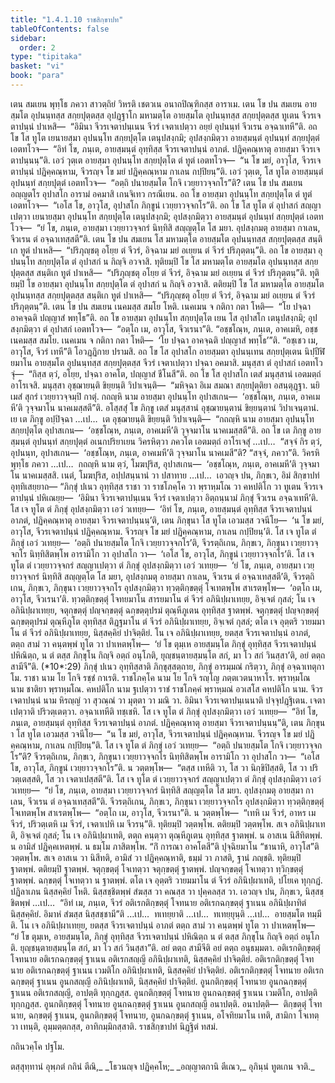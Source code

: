 ```yaml
---
title: "1.4.1.10 ราชสิกฺขาปท"
tableOfContents: false
sidebar:
  order: 2
type: "tipitaka"
basket: "vi"
book: "para"
---
```



<DynamicBreadcrumb />

<Division number="537" book="para">

<Paragraph number="2070" book="para">
เตน สมเยน พุทฺโธ ภควา สาวตฺถิยํ วิหรติ เชตวเน อนาถปิณฺฑิกสฺส อาราเม. เตน โข ปน สมเยน อายสฺมโต อุปนนฺทสฺส สกฺยปุตฺตสฺส อุปฏฺฐาโก มหามตฺโต อายสฺมโต อุปนนฺทสฺส สกฺยปุตฺตสฺส ทูเตน จีวรเจตาปนฺนํ ปาเหสิ—  “อิมินา จีวรเจตาปนฺเนน จีวรํ เจตาเปตฺวา อยฺยํ อุปนนฺทํ จีวเรน อจฺฉาเทหี”ติ. อถ โข โส ทูโต เยนายสฺมา อุปนนฺโท สกฺยปุตฺโต เตนุปสงฺกมิ; อุปสงฺกมิตฺวา อายสฺมนฺตํ อุปนนฺทํ สกฺยปุตฺตํ เอตทโวจ—  “อิทํ โข, ภนฺเต, อายสฺมนฺตํ อุทฺทิสฺส จีวรเจตาปนฺนํ อาภตํ. ปฏิคฺคณฺหาตุ อายสฺมา จีวรเจตาปนฺนนฺ”ติ. เอวํ วุตฺเต อายสฺมา อุปนนฺโท สกฺยปุตฺโต ตํ ทูตํ เอตทโวจ—  “น โข มยํ, อาวุโส, จีวรเจตาปนฺนํ ปฏิคฺคณฺหาม, จีวรญฺจ โข มยํ ปฏิคฺคณฺหาม กาเลน กปฺปิยนฺ”ติ. เอวํ วุตฺเต, โส ทูโต อายสฺมนฺตํ อุปนนฺทํ สกฺยปุตฺตํ เอตทโวจ—  “อตฺถิ ปนายสฺมโต โกจิ เวยฺยาวจฺจกโร”ติ? เตน โข ปน สมเยน อญฺญตโร อุปาสโก อารามํ อคมาสิ เกนจิเทว กรณีเยน. อถ โข อายสฺมา อุปนนฺโท สกฺยปุตฺโต ตํ ทูตํ เอตทโวจ—  “เอโส โข, อาวุโส, อุปาสโก ภิกฺขูนํ เวยฺยาวจฺจกโร”ติ. อถ โข โส ทูโต ตํ อุปาสกํ สญฺญาเปตฺวา เยนายสฺมา อุปนนฺโท สกฺยปุตฺโต เตนุปสงฺกมิ; อุปสงฺกมิตฺวา อายสฺมนฺตํ อุปนนฺทํ สกฺยปุตฺตํ เอตทโวจ—  “ยํ โข, ภนฺเต, อายสฺมา เวยฺยาวจฺจกรํ นิทฺทิสิ สญฺญตฺโต โส มยา. อุปสงฺกมตุ อายสฺมา กาเลน, จีวเรน ตํ อจฺฉาเทสฺสตี”ติ.
</Paragraph>

<Paragraph number="2071" book="para">
เตน โข ปน สมเยน โส มหามตฺโต อายสฺมโต อุปนนฺทสฺส สกฺยปุตฺตสฺส สนฺติเก ทูตํ ปาเหสิ—  “ปริภุญฺชตุ อโยฺย ตํ จีวรํ, อิจฺฉาม มยํ อเยฺยน ตํ จีวรํ ปริภุตฺตนฺ”ติ. อถ โข อายสฺมา อุปนนฺโท สกฺยปุตฺโต ตํ อุปาสกํ น กิญฺจิ อวจาสิ. ทุติยมฺปิ โข โส มหามตฺโต อายสฺมโต อุปนนฺทสฺส สกฺยปุตฺตสฺส สนฺติเก ทูตํ ปาเหสิ—  “ปริภุญฺชตุ อโยฺย ตํ จีวรํ, อิจฺฉาม มยํ อเยฺยน ตํ จีวรํ ปริภุตฺตนฺ”ติ. ทุติยมฺปิ โข อายสฺมา อุปนนฺโท สกฺยปุตฺโต ตํ อุปาสกํ น กิญฺจิ อวจาสิ. ตติยมฺปิ โข โส มหามตฺโต อายสฺมโต อุปนนฺทสฺส สกฺยปุตฺตสฺส สนฺติเก ทูตํ ปาเหสิ—  “ปริภุญฺชตุ อโยฺย ตํ จีวรํ, อิจฺฉาม มยํ อเยฺยน ตํ จีวรํ ปริภุตฺตนฺ”ติ.
</Paragraph>

<Paragraph number="2072" book="para">
เตน โข ปน สมเยน เนคมสฺส สมโย โหติ. เนคเมน จ กติกา กตา โหติ—  “โย ปจฺฉา อาคจฺฉติ ปญฺญาสํ พทฺโธ”ติ. อถ โข อายสฺมา อุปนนฺโท สกฺยปุตฺโต เยน โส อุปาสโก เตนุปสงฺกมิ; อุปสงฺกมิตฺวา ตํ อุปาสกํ เอตทโวจ—  “อตฺโถ เม, อาวุโส, จีวเรนา”ติ. “อชฺชโณฺห, ภนฺเต, อาคเมหิ, อชฺช เนคมสฺส สมโย. เนคเมน จ กติกา กตา โหติ—  ‘โย ปจฺฉา อาคจฺฉติ ปญฺญาสํ พทฺโธ’”ติ. “อชฺเชว เม, อาวุโส, จีวรํ เทหี”ติ โอวฏฺฏิกาย ปรามสิ. อถ โข โส อุปาสโก อายสฺมตา อุปนนฺเทน สกฺยปุตฺเตน นิปฺปีฬิยมาโน อายสฺมโต อุปนนฺทสฺส สกฺยปุตฺตสฺส จีวรํ เจตาเปตฺวา ปจฺฉา อคมาสิ. มนุสฺสา ตํ อุปาสกํ เอตทโวจุํ—  “กิสฺส ตฺวํ, อโยฺย, ปจฺฉา อาคโต, ปญฺญาสํ ชีโนสี”ติ.
</Paragraph>

<Paragraph number="2073" book="para">
อถ โข โส อุปาสโก เตสํ มนุสฺสานํ เอตมตฺถํ อาโรเจสิ. มนุสฺสา อุชฺฌายนฺติ ขิยฺยนฺติ วิปาเจนฺติ—  “มหิจฺฉา อิเม สมณา สกฺยปุตฺติยา อสนฺตุฏฺฐา. นยิเมสํ สุกรํ เวยฺยาวจฺจมฺปิ กาตุํ. กถญฺหิ นาม อายสฺมา อุปนนฺโท อุปาสเกน—  ‘อชฺชโณฺห, ภนฺเต, อาคเมหี’ติ วุจฺจมาโน นาคเมสฺสตี”ติ.
</Paragraph>

<Paragraph number="2074" book="para">
อโสฺสสุํ โข ภิกฺขู เตสํ มนุสฺสานํ อุชฺฌายนฺตานํ ขิยฺยนฺตานํ วิปาเจนฺตานํ. เย เต ภิกฺขู อปฺปิจฺฉา …เป…  เต อุชฺฌายนฺติ ขิยฺยนฺติ วิปาเจนฺติ—  “กถญฺหิ นาม อายสฺมา อุปนนฺโท สกฺยปุตฺโต อุปาสเกน—  ‘อชฺชโณฺห, ภนฺเต, อาคเมหี’ติ วุจฺจมาโน นาคเมสฺสตี”ติ.
</Paragraph>

<Paragraph number="2075" book="para">
อถ โข เต ภิกฺขู อายสฺมนฺตํ อุปนนฺทํ สกฺยปุตฺตํ อเนกปริยาเยน วิครหิตฺวา ภควโต เอตมตฺถํ อาโรเจสุํ …เป…  “สจฺจํ กิร ตฺวํ, อุปนนฺท, อุปาสเกน—  ‘อชฺชโณฺห, ภนฺเต, อาคเมหี’ติ วุจฺจมาโน นาคเมสี”ติ? “สจฺจํ, ภควา”ติ. วิครหิ พุทฺโธ ภควา …เป…  กถญฺหิ นาม ตฺวํ, โมฆปุริส, อุปาสเกน—  ‘อชฺชโณฺห, ภนฺเต, อาคเมหี’ติ วุจฺจมาโน นาคเมสฺสสิ. เนตํ, โมฆปุริส, อปฺปสนฺนานํ วา ปสาทาย …เป…  เอวญฺจ ปน, ภิกฺขเว, อิมํ สิกฺขาปทํ อุทฺทิเสยฺยาถ—
</Paragraph>

</Division>
<Division number="538" book="para">

<Paragraph number="2076" book="para">
<Emphasis>“ภิกฺขุํ ปเนว อุทฺทิสฺส ราชา วา ราชโภคฺโค วา พฺราหฺมโณ วา คหปติโก วา ทูเตน จีวรเจตาปนฺนํ ปหิเณยฺย—  ‘อิมินา จีวรเจตาปนฺเนน จีวรํ เจตาเปตฺวา อิตฺถนฺนามํ ภิกฺขุํ จีวเรน อจฺฉาเทหี’ติ. โส เจ ทูโต ตํ ภิกฺขุํ อุปสงฺกมิตฺวา เอวํ วเทยฺย—  ‘อิทํ โข, ภนฺเต, อายสฺมนฺตํ อุทฺทิสฺส จีวรเจตาปนฺนํ อาภตํ, ปฏิคฺคณฺหาตุ อายสฺมา จีวรเจตาปนฺนนฺ’ติ, เตน ภิกฺขุนา โส ทูโต เอวมสฺส วจนีโย—  ‘น โข มยํ, อาวุโส, จีวรเจตาปนฺนํ ปฏิคฺคณฺหาม. จีวรญฺจ โข มยํ ปฏิคฺคณฺหาม, กาเลน กปฺปิยนฺ’ติ. โส เจ ทูโต ตํ ภิกฺขุํ เอวํ วเทยฺย—  ‘อตฺถิ ปนายสฺมโต โกจิ เวยฺยาวจฺจกโร’ติ, จีวรตฺถิเกน, ภิกฺขเว, ภิกฺขุนา เวยฺยาวจฺจกโร นิทฺทิสิตพฺโพ อารามิโก วา อุปาสโก วา—  ‘เอโส โข, อาวุโส, ภิกฺขูนํ เวยฺยาวจฺจกโร’ติ. โส เจ ทูโต ตํ เวยฺยาวจฺจกรํ สญฺญาเปตฺวา ตํ ภิกฺขุํ อุปสงฺกมิตฺวา เอวํ วเทยฺย—  ‘ยํ โข, ภนฺเต, อายสฺมา เวยฺยาวจฺจกรํ นิทฺทิสิ สญฺญตฺโต โส มยา, อุปสงฺกมตุ อายสฺมา กาเลน, จีวเรน ตํ อจฺฉาเทสฺสตี’ติ, จีวรตฺถิเกน, ภิกฺขเว, ภิกฺขุนา เวยฺยาวจฺจกโร อุปสงฺกมิตฺวา ทฺวตฺติกฺขตฺตุํ โจเทตพฺโพ สาเรตพฺโพ—  ‘อตฺโถ เม, อาวุโส, จีวเรนา’ติ. ทฺวตฺติกฺขตฺตุํ โจทยมาโน สารยมาโน ตํ จีวรํ อภินิปฺผาเทยฺย, อิจฺเจตํ กุสลํ; โน เจ อภินิปฺผาเทยฺย, จตุกฺขตฺตุํ ปญฺจกฺขตฺตุํ ฉกฺขตฺตุปรมํ ตุณฺหีภูเตน อุทฺทิสฺส ฐาตพฺพํ. จตุกฺขตฺตุํ ปญฺจกฺขตฺตุํ ฉกฺขตฺตุปรมํ ตุณฺหีภูโต อุทฺทิสฺส ติฏฺฐมาโน ตํ จีวรํ อภินิปฺผาเทยฺย, อิจฺเจตํ กุสลํ; ตโต เจ อุตฺตริ วายมมาโน ตํ จีวรํ อภินิปฺผาเทยฺย, นิสฺสคฺคิยํ ปาจิตฺติยํ. โน เจ อภินิปฺผาเทยฺย, ยตสฺส จีวรเจตาปนฺนํ อาภตํ, ตตฺถ สามํ วา คนฺตพฺพํ ทูโต วา ปาเหตพฺโพ—  ‘ยํ โข ตุมฺเห อายสฺมนฺโต ภิกฺขุํ อุทฺทิสฺส จีวรเจตาปนฺนํ ปหิณิตฺถ, น ตํ ตสฺส ภิกฺขุโน กิญฺจิ อตฺถํ อนุโภติ, ยุญฺชนฺตายสฺมนฺโต สกํ, มา โว สกํ วินสฺสา’ติ, อยํ ตตฺถ สามีจี”</Emphasis>ติ. (*10*:<Emphasis>29</Emphasis>)
</Paragraph>

</Division>
<Division number="539" book="para">

<Paragraph number="2077" book="para">
<Emphasis>ภิกฺขุํ ปเนว อุทฺทิสฺสา</Emphasis>ติ ภิกฺขุสฺสตฺถาย, ภิกฺขุํ อารมฺมณํ กริตฺวา, ภิกฺขุํ อจฺฉาเทตุกาโม.
</Paragraph>

<Paragraph number="2078" book="para">
<Emphasis>ราชา</Emphasis> นาม โย โกจิ รชฺชํ กาเรติ.
</Paragraph>

<Paragraph number="2079" book="para">
<Emphasis>ราชโภคฺโค</Emphasis> นาม โย โกจิ รญฺโญ ภตฺตเวตนาหาโร.
</Paragraph>

<Paragraph number="2080" book="para">
<Emphasis>พฺราหฺมโณ</Emphasis> นาม ชาติยา พฺราหฺมโณ.
</Paragraph>

<Paragraph number="2081" book="para">
<Emphasis>คหปติโก</Emphasis> นาม ฐเปตฺวา ราชํ ราชโภคฺคํ พฺราหฺมณํ อวเสโส คหปติโก นาม.
</Paragraph>

<Paragraph number="2082" book="para">
<Emphasis>จีวรเจตาปนฺนํ</Emphasis> นาม หิรญฺญํ วา สุวณฺณํ วา มุตฺตา วา มณิ วา.
</Paragraph>

<Paragraph number="2083" book="para">
<Emphasis>อิมินา จีวรเจตาปนฺเนนา</Emphasis>ติ ปจฺจุปฏฺฐิเตน.
</Paragraph>

<Paragraph number="2084" book="para">
<Emphasis>เจตาเปตฺวา</Emphasis>ติ ปริวตฺเตตฺวา.
</Paragraph>

<Paragraph number="2085" book="para">
<Emphasis>อจฺฉาเทหี</Emphasis>ติ ทชฺเชหิ.
</Paragraph>

<Paragraph number="2086" book="para">
โส เจ ทูโต ตํ ภิกฺขุํ อุปสงฺกมิตฺวา เอวํ วเทยฺย—  “อิทํ โข, ภนฺเต, อายสฺมนฺตํ อุทฺทิสฺส จีวรเจตาปนฺนํ อาภตํ. ปฏิคฺคณฺหาตุ อายสฺมา จีวรเจตาปนฺนนฺ”ติ, เตน ภิกฺขุนา โส ทูโต เอวมสฺส วจนีโย—  “น โข มยํ, อาวุโส, จีวรเจตาปนฺนํ ปฏิคฺคณฺหาม. จีวรญฺจ โข มยํ ปฏิคฺคณฺหาม, กาเลน กปฺปิยนฺ”ติ. โส เจ ทูโต ตํ ภิกฺขุํ เอวํ วเทยฺย—  “อตฺถิ ปนายสฺมโต โกจิ เวยฺยาวจฺจกโร”ติ? จีวรตฺถิเกน, ภิกฺขเว, ภิกฺขุนา เวยฺยาวจฺจกโร นิทฺทิสิตพฺโพ อารามิโก วา อุปาสโก วา—  “เอโส โข, อาวุโส, ภิกฺขูนํ เวยฺยาวจฺจกโร”ติ. น วตฺตพฺโพ—  “ตสฺส เทหีติ วา, โส วา นิกฺขิปิสฺสติ, โส วา ปริวตฺเตสฺสติ, โส วา เจตาเปสฺสตี”ติ.
</Paragraph>

<Paragraph number="2087" book="para">
โส เจ ทูโต ตํ เวยฺยาวจฺจกรํ สญฺญาเปตฺวา ตํ ภิกฺขุํ อุปสงฺกมิตฺวา เอวํ วเทยฺย—  “ยํ โข, ภนฺเต, อายสฺมา เวยฺยาวจฺจกรํ นิทฺทิสิ สญฺญตฺโต โส มยา. อุปสงฺกมตุ อายสฺมา กาเลน, จีวเรน ตํ อจฺฉาเทสฺสตี”ติ. จีวรตฺถิเกน, ภิกฺขเว, ภิกฺขุนา เวยฺยาวจฺจกโร อุปสงฺกมิตฺวา ทฺวตฺติกฺขตฺตุํ โจเทตพฺโพ สาเรตพฺโพ—  “อตฺโถ เม, อาวุโส, จีวเรนา”ติ. น วตฺตพฺโพ—  “เทหิ เม จีวรํ, อาหร เม จีวรํ, ปริวตฺเตหิ เม จีวรํ, เจตาเปหิ เม จีวรนฺ”ติ.
</Paragraph>

<Paragraph number="2088" book="para">
ทุติยมฺปิ วตฺตพฺโพ. ตติยมฺปิ วตฺตพฺโพ. สเจ อภินิปฺผาเทติ, อิจฺเจตํ กุสลํ; โน เจ อภินิปฺผาเทติ, ตตฺถ คนฺตฺวา ตุณฺหีภูเตน อุทฺทิสฺส ฐาตพฺพํ. น อาสเน นิสีทิตพฺพํ. น อามิสํ ปฏิคฺคเหตพฺพํ. น ธมฺโม ภาสิตพฺโพ. “กิํ การณา อาคโตสี”ติ ปุจฺฉิยมาโน “ชานาหิ, อาวุโส”ติ วตฺตพฺโพ. สเจ อาสเน วา นิสีทติ, อามิสํ วา ปฏิคฺคณฺหาติ, ธมฺมํ วา ภาสติ, ฐานํ ภญฺชติ.
</Paragraph>

<Paragraph number="2089" book="para">
ทุติยมฺปิ ฐาตพฺพํ. ตติยมฺปิ ฐาตพฺพํ. จตุกฺขตฺตุํ โจเทตฺวา จตุกฺขตฺตุํ ฐาตพฺพํ. ปญฺจกฺขตฺตุํ โจเทตฺวา ทฺวิกฺขตฺตุํ ฐาตพฺพํ. ฉกฺขตฺตุํ โจเทตฺวา น ฐาตพฺพํ. ตโต เจ อุตฺตริ วายมมาโน ตํ จีวรํ อภินิปฺผาเทติ, ปโยเค ทุกฺกฏํ. ปฏิลาเภน นิสฺสคฺคิยํ โหติ. นิสฺสชฺชิตพฺพํ สํฆสฺส วา คณสฺส วา ปุคฺคลสฺส วา. เอวญฺจ ปน, ภิกฺขเว, นิสฺสชฺชิตพฺพํ …เป…  “อิทํ เม, ภนฺเต, จีวรํ อติเรกติกฺขตฺตุํ โจทนาย อติเรกฉกฺขตฺตุํ ฐาเนน อภินิปฺผาทิตํ นิสฺสคฺคิยํ. อิมาหํ สํฆสฺส นิสฺสชฺชามี”ติ …เป…  ทเทยฺยาติ …เป…  ทเทยฺยุนฺติ …เป…  อายสฺมโต ทมฺมีติ.
</Paragraph>

<Paragraph number="2090" book="para">
โน เจ อภินิปฺผาเทยฺย, ยตสฺส จีวรเจตาปนฺนํ อาภตํ ตตฺถ สามํ วา คนฺตพฺพํ ทูโต วา ปาเหตพฺโพ—  “ยํ โข ตุมฺเห, อายสฺมนฺโต, ภิกฺขุํ อุทฺทิสฺส จีวรเจตาปนฺนํ ปหิณิตฺถ น ตํ ตสฺส ภิกฺขุโน กิญฺจิ อตฺถํ อนุโภติ. ยุญฺชนฺตายสฺมนฺโต สกํ, มา โว สกํ วินสฺสา”ติ.
</Paragraph>

<Paragraph number="2091" book="para">
<Emphasis>อยํ ตตฺถ สามีจี</Emphasis>ติ อยํ ตตฺถ อนุธมฺมตา.
</Paragraph>

</Division>
<Division number="540" book="para">

<Paragraph number="2092" book="para">
อติเรกติกฺขตฺตุํ โจทนาย อติเรกฉกฺขตฺตุํ ฐาเนน อติเรกสญฺญี อภินิปฺผาเทติ, นิสฺสคฺคิยํ ปาจิตฺติยํ. อติเรกติกฺขตฺตุํ โจทนาย อติเรกฉกฺขตฺตุํ ฐาเนน เวมติโก อภินิปฺผาเทติ, นิสฺสคฺคิยํ ปาจิตฺติยํ. อติเรกติกฺขตฺตุํ โจทนาย อติเรกฉกฺขตฺตุํ ฐาเนน อูนกสญฺญี อภินิปฺผาเทติ, นิสฺสคฺคิยํ ปาจิตฺติยํ.
</Paragraph>

<Paragraph number="2093" book="para">
อูนกติกฺขตฺตุํ โจทนาย อูนกฉกฺขตฺตุํ ฐาเนน อติเรกสญฺญี, อาปตฺติ ทุกฺกฏสฺส. อูนกติกฺขตฺตุํ โจทนาย อูนกฉกฺขตฺตุํ ฐาเนน เวมติโก, อาปตฺติ ทุกฺกฏสฺส. อูนกติกฺขตฺตุํ โจทนาย อูนกฉกฺขตฺตุํ ฐาเนน อูนกสญฺญี อนาปตฺติ.
</Paragraph>

</Division>
<Division number="541" book="para">

<Paragraph number="2094" book="para">
อนาปตฺติ—  ติกฺขตฺตุํ โจทนาย, ฉกฺขตฺตุํ ฐาเนน, อูนกติกฺขตฺตุํ โจทนาย, อูนกฉกฺขตฺตุํ ฐาเนน, อโจทิยมาโน เทติ, สามิกา โจเทตฺวา เทนฺติ, อุมฺมตฺตกสฺส, อาทิกมฺมิกสฺสาติ.

</Paragraph>
</Division>

<Paragraph number="2095" type="center" book="para">
ราชสิกฺขาปทํ นิฏฺฐิตํ ทสมํ.

  
กถินวคฺโค ปฐโม.



</Paragraph>

<Paragraph number="2096" type="center" book="para">
ตสฺสุทฺทานํ


</Paragraph>

<Paragraph number="2097" book="para">
อุพฺภตํ กถินํ ตีณิ,_  
_โธวนญฺจ ปฏิคฺคโห;_  
_อญฺญาตกานิ ตีเณว,_  
อุภินฺนํ ทูตเกน จาติ._
</Paragraph>